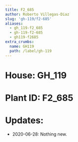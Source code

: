 ```yaml
---
title: F2_685
author: Roberto Villegas-Diaz
slug: 'gh-119/f2-685'
aliases:
  - gh_119-f2_685
  - gh-119-f2-685
  - gh119-f2685
extra_crumbs:
  name: GH119
  path: /label/gh-119
---
```


# **House**: GH_119
# **Plant ID**: F2_685
# **Updates**: 
 - 2020-06-28: Nothing new.
